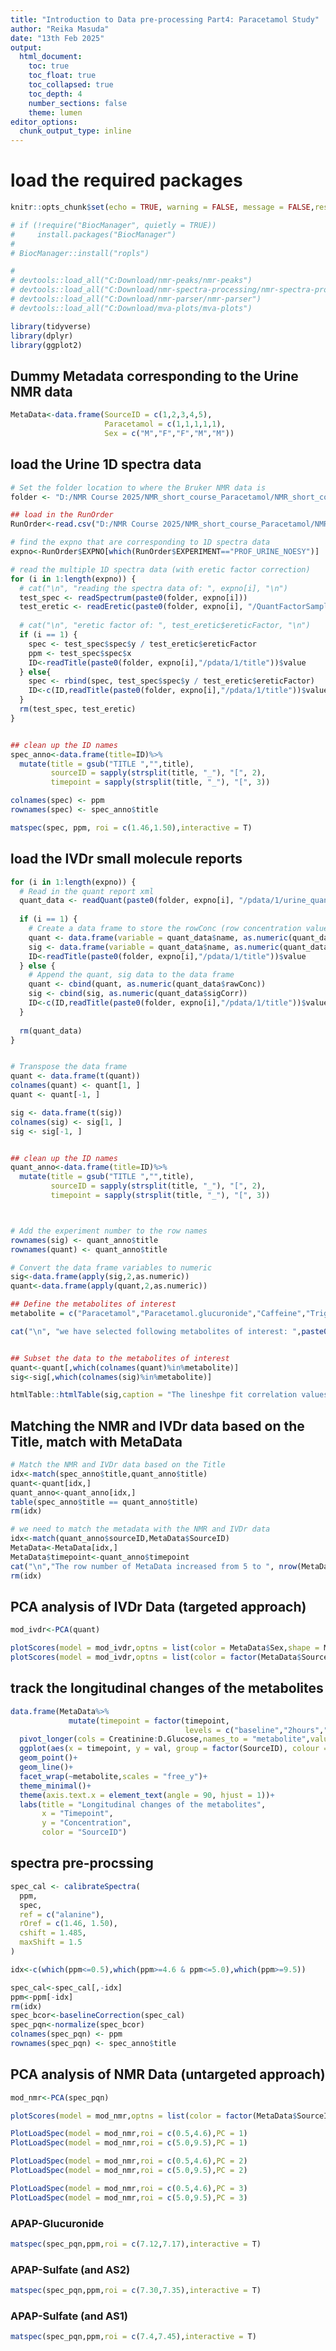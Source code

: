 ```yaml
---
title: "Introduction to Data pre-processing Part4: Paracetamol Study"
author: "Reika Masuda"
date: "13th Feb 2025"
output: 
  html_document:
    toc: true
    toc_float: true
    toc_collapsed: true
    toc_depth: 4
    number_sections: false
    theme: lumen
editor_options: 
  chunk_output_type: inline
---
```


# load the required packages

```r
knitr::opts_chunk$set(echo = TRUE, warning = FALSE, message = FALSE,results = 'asis')

# if (!require("BiocManager", quietly = TRUE))
#     install.packages("BiocManager")
# 
# BiocManager::install("ropls")

# 
# devtools::load_all("C:Download/nmr-peaks/nmr-peaks")
# devtools::load_all("C:Download/nmr-spectra-processing/nmr-spectra-processing")
# devtools::load_all("C:Download/nmr-parser/nmr-parser")
# devtools::load_all("C:Download/mva-plots/mva-plots")

library(tidyverse)
library(dplyr)
library(ggplot2)
```


## Dummy Metadata corresponding to the Urine NMR data

```r
MetaData<-data.frame(SourceID = c(1,2,3,4,5),
                     Paracetamol = c(1,1,1,1,1),
                     Sex = c("M","F","F","M","M"))
```

## load the Urine 1D spectra data

```r
# Set the folder location to where the Bruker NMR data is
folder <- "D:/NMR Course 2025/NMR_short_course_Paracetamol/NMR_short_course_Paracetamol/"

## load in the RunOrder
RunOrder<-read.csv("D:/NMR Course 2025/NMR_short_course_Paracetamol/NMR_short_course_Paracetamol_RunOrder.csv")

# find the expno that are corresponding to 1D spectra data
expno<-RunOrder$EXPNO[which(RunOrder$EXPERIMENT=="PROF_URINE_NOESY")]

# read the multiple 1D spectra data (with eretic factor correction)
for (i in 1:length(expno)) {
  # cat("\n", "reading the spectra data of: ", expno[i], "\n")
  test_spec <- readSpectrum(paste0(folder, expno[i]))
  test_eretic <- readEretic(paste0(folder, expno[i], "/QuantFactorSample.xml"))
  
  # cat("\n", "eretic factor of: ", test_eretic$ereticFactor, "\n")
  if (i == 1) {
    spec <- test_spec$spec$y / test_eretic$ereticFactor
    ppm <- test_spec$spec$x
    ID<-readTitle(paste0(folder, expno[i],"/pdata/1/title"))$value
  } else{
    spec <- rbind(spec, test_spec$spec$y / test_eretic$ereticFactor)
    ID<-c(ID,readTitle(paste0(folder, expno[i],"/pdata/1/title"))$value)
  }
  rm(test_spec, test_eretic)
}


## clean up the ID names
spec_anno<-data.frame(title=ID)%>%
  mutate(title = gsub("TITLE ","",title),
         sourceID = sapply(strsplit(title, "_"), "[", 2),
         timepoint = sapply(strsplit(title, "_"), "[", 3))

colnames(spec) <- ppm
rownames(spec) <- spec_anno$title

matspec(spec, ppm, roi = c(1.46,1.50),interactive = T)

```

## load the IVDr small molecule reports

```r

for (i in 1:length(expno)) {
  # Read in the quant report xml
  quant_data <- readQuant(paste0(folder, expno[i], "/pdata/1/urine_quant_report_e.xml"))$data
  
  if (i == 1) {
    # Create a data frame to store the rowConc (row concentration values) and sigCorr (signal correction values)
    quant <- data.frame(variable = quant_data$name, as.numeric(quant_data$rawConc))
    sig <- data.frame(variable = quant_data$name, as.numeric(quant_data$sigCorr))
    ID<-readTitle(paste0(folder, expno[i],"/pdata/1/title"))$value
  } else {
    # Append the quant, sig data to the data frame
    quant <- cbind(quant, as.numeric(quant_data$rawConc))
    sig <- cbind(sig, as.numeric(quant_data$sigCorr))
    ID<-c(ID,readTitle(paste0(folder, expno[i],"/pdata/1/title"))$value)
  }
  
  rm(quant_data)
}


# Transpose the data frame
quant <- data.frame(t(quant))
colnames(quant) <- quant[1, ]
quant <- quant[-1, ]

sig <- data.frame(t(sig))
colnames(sig) <- sig[1, ]
sig <- sig[-1, ]


## clean up the ID names
quant_anno<-data.frame(title=ID)%>%
  mutate(title = gsub("TITLE ","",title),
         sourceID = sapply(strsplit(title, "_"), "[", 2),
         timepoint = sapply(strsplit(title, "_"), "[", 3))



# Add the experiment number to the row names
rownames(sig) <- quant_anno$title
rownames(quant) <- quant_anno$title

# Convert the data frame variables to numeric
sig<-data.frame(apply(sig,2,as.numeric))
quant<-data.frame(apply(quant,2,as.numeric))

## Define the metabolites of interest
metabolite = c("Paracetamol","Paracetamol.glucuronide","Caffeine","Trigonelline","Creatine","Creatinine","Alanine","D.Glucose"  )

cat("\n", "we have selected following metabolites of interest: ",paste0(metabolite,collapse = ", "),"\n")


## Subset the data to the metabolites of interest
quant<-quant[,which(colnames(quant)%in%metabolite)]
sig<-sig[,which(colnames(sig)%in%metabolite)]

htmlTable::htmlTable(sig,caption = "The lineshpe fit correlation values of the metabolites of interest")
```

## Matching the NMR and IVDr data based on the Title, match with MetaData

```r
# Match the NMR and IVDr data based on the Title
idx<-match(spec_anno$title,quant_anno$title)
quant<-quant[idx,]
quant_anno<-quant_anno[idx,]
table(spec_anno$title == quant_anno$title)
rm(idx)

# we need to match the metadata with the NMR and IVDr data
idx<-match(quant_anno$sourceID,MetaData$SourceID)
MetaData<-MetaData[idx,]
MetaData$timepoint<-quant_anno$timepoint
cat("\n","The row number of MetaData increased from 5 to ", nrow(MetaData),"\n")
rm(idx)

```

## PCA analysis of IVDr Data (targeted approach)

```r
mod_ivdr<-PCA(quant)

plotScores(model = mod_ivdr,optns = list(color = MetaData$Sex,shape = MetaData$timepoint))
plotScores(model = mod_ivdr,optns = list(color = factor(MetaData$SourceID),shape = MetaData$timepoint,colorTitle = "sourceID",shapeTitle = "timepoint"))

```

## track the longitudinal changes of the metabolites

```r
data.frame(MetaData%>%
             mutate(timepoint = factor(timepoint,
                                       levels = c("baseline","2hours","4hours","6hours"))),quant)%>%
  pivot_longer(cols = Creatinine:D.Glucose,names_to = "metabolite",values_to = "val")%>%
  ggplot(aes(x = timepoint, y = val, group = factor(SourceID), colour = factor(SourceID)))+
  geom_point()+
  geom_line()+
  facet_wrap(~metabolite,scales = "free_y")+
  theme_minimal()+
  theme(axis.text.x = element_text(angle = 90, hjust = 1))+
  labs(title = "Longitudinal changes of the metabolites",
       x = "Timepoint",
       y = "Concentration",
       color = "SourceID")


```


## spectra pre-procssing

```r
spec_cal <- calibrateSpectra(
  ppm,
  spec,
  ref = c("alanine"),
  rOref = c(1.46, 1.50),
  cshift = 1.485,
  maxShift = 1.5
)

idx<-c(which(ppm<=0.5),which(ppm>=4.6 & ppm<=5.0),which(ppm>=9.5))

spec_cal<-spec_cal[,-idx]
ppm<-ppm[-idx]
rm(idx)
spec_bcor<-baselineCorrection(spec_cal)
spec_pqn<-normalize(spec_bcor)
colnames(spec_pqn) <- ppm
rownames(spec_pqn) <- spec_anno$title

```


## PCA analysis of NMR Data (untargeted approach)
```r
mod_nmr<-PCA(spec_pqn)

plotScores(model = mod_nmr,optns = list(color = factor(MetaData$SourceID),shape = MetaData$timepoint))

PlotLoadSpec(model = mod_nmr,roi = c(0.5,4.6),PC = 1)
PlotLoadSpec(model = mod_nmr,roi = c(5.0,9.5),PC = 1)

PlotLoadSpec(model = mod_nmr,roi = c(0.5,4.6),PC = 2)
PlotLoadSpec(model = mod_nmr,roi = c(5.0,9.5),PC = 2)

PlotLoadSpec(model = mod_nmr,roi = c(0.5,4.6),PC = 3)
PlotLoadSpec(model = mod_nmr,roi = c(5.0,9.5),PC = 3)
```


### APAP-Glucuronide

```r
matspec(spec_pqn,ppm,roi = c(7.12,7.17),interactive = T)
```



### APAP-Sulfate (and AS2)

```r
matspec(spec_pqn,ppm,roi = c(7.30,7.35),interactive = T) 
```


### APAP-Sulfate (and AS1)

```r
matspec(spec_pqn,ppm,roi = c(7.4,7.45),interactive = T) 
```

